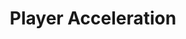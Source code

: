 ---
title: Player Acceleration
description: Simple Astroids clone
pubDate: Nov. 14, 2017
heroImage: /tuts/gtk-ast/astroids_08.png
source: https://github.com/kion-dgl/DashGL-GTK-Astroids-Tutorial/tree/master/08_Player_Acceleration
---